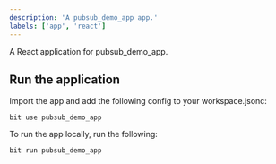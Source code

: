 ```yaml
---
description: 'A pubsub_demo_app app.'
labels: ['app', 'react']
---
```


A React application for pubsub_demo_app. 

## Run the application

Import the app and add the following config to your workspace.jsonc:

```
bit use pubsub_demo_app 
```

To run the app locally, run the following:

```
bit run pubsub_demo_app 
```
